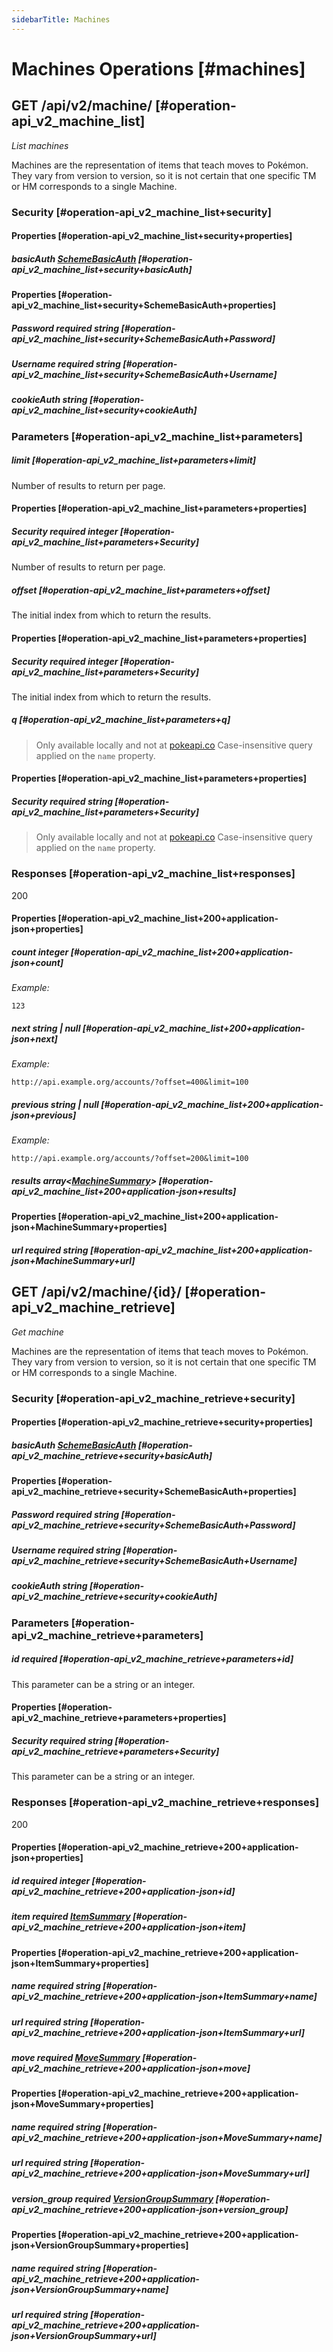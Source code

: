 ```yaml
---
sidebarTitle: Machines
---
```




# Machines Operations [#machines]

## <Pill variant="primary"><b>GET</b></Pill> /api/v2/machine/ [#operation-api_v2_machine_list]

_List machines_

Machines are the representation of items that teach moves to Pokémon. They vary from version to version, so it is not certain that one specific TM or HM corresponds to a single Machine.

<Section>

<SectionTitle slot="title" borderVariant="default" paddingVariant="default">

### Security [#operation-api_v2_machine_list+security]

</SectionTitle>

<SectionContent slot="content" borderVariant="default" paddingVariant="default">

<Section>

<SectionTitle slot="title" borderVariant="none" paddingVariant="default">

#### Properties [#operation-api_v2_machine_list+security+properties]

</SectionTitle>

<SectionContent slot="content" borderVariant="all" paddingVariant="default">

##### basicAuth <Pill variant="info"><a href="#operation-api_v2_machine_list+security+SchemeBasicAuth">SchemeBasicAuth</a></Pill> [#operation-api_v2_machine_list+security+basicAuth]

<ExpandableSection title="SchemeBasicAuth" id="operation-api_v2_machine_list+security+SchemeBasicAuth">

#### Properties [#operation-api_v2_machine_list+security+SchemeBasicAuth+properties]

<SectionContent slot="content" borderVariant="all" paddingVariant="default">

##### Password <Pill variant="warning">required</Pill> <Pill variant="info">string</Pill> [#operation-api_v2_machine_list+security+SchemeBasicAuth+Password]

</SectionContent>

<SectionContent slot="content" borderVariant="all" paddingVariant="default">

##### Username <Pill variant="warning">required</Pill> <Pill variant="info">string</Pill> [#operation-api_v2_machine_list+security+SchemeBasicAuth+Username]

</SectionContent>

</ExpandableSection>

</SectionContent>

<SectionContent slot="content" borderVariant="all" paddingVariant="default">

##### cookieAuth <Pill variant="info">string</Pill> [#operation-api_v2_machine_list+security+cookieAuth]

</SectionContent>

</Section>

</SectionContent>

</Section>

<Section>

<SectionTitle slot="title" borderVariant="default" paddingVariant="default">

### Parameters [#operation-api_v2_machine_list+parameters]

</SectionTitle>

<SectionContent slot="content" borderVariant="all" paddingVariant="default">

##### limit [#operation-api_v2_machine_list+parameters+limit]

Number of results to return per page.

<Section>

<SectionTitle slot="title" borderVariant="none" paddingVariant="default">

#### Properties [#operation-api_v2_machine_list+parameters+properties]

</SectionTitle>

<SectionContent slot="content" borderVariant="all" paddingVariant="default">

##### Security <Pill variant="warning">required</Pill> <Pill variant="info">integer</Pill> [#operation-api_v2_machine_list+parameters+Security]

Number of results to return per page.

</SectionContent>

</Section>

</SectionContent>

<SectionContent slot="content" borderVariant="all" paddingVariant="default">

##### offset [#operation-api_v2_machine_list+parameters+offset]

The initial index from which to return the results.

<Section>

<SectionTitle slot="title" borderVariant="none" paddingVariant="default">

#### Properties [#operation-api_v2_machine_list+parameters+properties]

</SectionTitle>

<SectionContent slot="content" borderVariant="all" paddingVariant="default">

##### Security <Pill variant="warning">required</Pill> <Pill variant="info">integer</Pill> [#operation-api_v2_machine_list+parameters+Security]

The initial index from which to return the results.

</SectionContent>

</Section>

</SectionContent>

<SectionContent slot="content" borderVariant="all" paddingVariant="default">

##### q [#operation-api_v2_machine_list+parameters+q]

> Only available locally and not at [pokeapi.co](https://pokeapi.co/docs/v2)
Case-insensitive query applied on the `name` property. 

<Section>

<SectionTitle slot="title" borderVariant="none" paddingVariant="default">

#### Properties [#operation-api_v2_machine_list+parameters+properties]

</SectionTitle>

<SectionContent slot="content" borderVariant="all" paddingVariant="default">

##### Security <Pill variant="warning">required</Pill> <Pill variant="info">string</Pill> [#operation-api_v2_machine_list+parameters+Security]

> Only available locally and not at [pokeapi.co](https://pokeapi.co/docs/v2)
Case-insensitive query applied on the `name` property. 

</SectionContent>

</Section>

</SectionContent>

</Section>

<TabbedSection>

<SectionTitle slot="title" borderVariant="none" paddingVariant="none">

### Responses [#operation-api_v2_machine_list+responses]

</SectionTitle>

<SectionTab slot="tab" id="operation-api_v2_machine_list+200+application-json">

200

</SectionTab>

<SectionContent slot="content" borderVariant="default" paddingVariant="default" id="operation-api_v2_machine_list+200+application-json">

<Section>

<SectionTitle slot="title" borderVariant="none" paddingVariant="default">

#### Properties [#operation-api_v2_machine_list+200+application-json+properties]

</SectionTitle>

<SectionContent slot="content" borderVariant="all" paddingVariant="default">

##### count <Pill variant="info">integer</Pill> [#operation-api_v2_machine_list+200+application-json+count]

_Example:_

```
123
```

</SectionContent>

<SectionContent slot="content" borderVariant="all" paddingVariant="default">

##### next <Pill variant="info">string | null</Pill> [#operation-api_v2_machine_list+200+application-json+next]

_Example:_

```
http://api.example.org/accounts/?offset=400&limit=100
```

</SectionContent>

<SectionContent slot="content" borderVariant="all" paddingVariant="default">

##### previous <Pill variant="info">string | null</Pill> [#operation-api_v2_machine_list+200+application-json+previous]

_Example:_

```
http://api.example.org/accounts/?offset=200&limit=100
```

</SectionContent>

<SectionContent slot="content" borderVariant="all" paddingVariant="default">

##### results <Pill variant="info">array&lt;<a href="#operation-api_v2_machine_list+200+application-json+MachineSummary">MachineSummary</a>&gt;</Pill> [#operation-api_v2_machine_list+200+application-json+results]

<ExpandableSection title="MachineSummary" id="operation-api_v2_machine_list+200+application-json+MachineSummary">

#### Properties [#operation-api_v2_machine_list+200+application-json+MachineSummary+properties]

<SectionContent slot="content" borderVariant="all" paddingVariant="default">

##### url <Pill variant="warning">required</Pill> <Pill variant="info">string</Pill> [#operation-api_v2_machine_list+200+application-json+MachineSummary+url]

</SectionContent>

</ExpandableSection>

</SectionContent>

</Section>

</SectionContent>

</TabbedSection>

## <Pill variant="primary"><b>GET</b></Pill> /api/v2/machine/\{id\}/ [#operation-api_v2_machine_retrieve]

_Get machine_

Machines are the representation of items that teach moves to Pokémon. They vary from version to version, so it is not certain that one specific TM or HM corresponds to a single Machine.

<Section>

<SectionTitle slot="title" borderVariant="default" paddingVariant="default">

### Security [#operation-api_v2_machine_retrieve+security]

</SectionTitle>

<SectionContent slot="content" borderVariant="default" paddingVariant="default">

<Section>

<SectionTitle slot="title" borderVariant="none" paddingVariant="default">

#### Properties [#operation-api_v2_machine_retrieve+security+properties]

</SectionTitle>

<SectionContent slot="content" borderVariant="all" paddingVariant="default">

##### basicAuth <Pill variant="info"><a href="#operation-api_v2_machine_retrieve+security+SchemeBasicAuth">SchemeBasicAuth</a></Pill> [#operation-api_v2_machine_retrieve+security+basicAuth]

<ExpandableSection title="SchemeBasicAuth" id="operation-api_v2_machine_retrieve+security+SchemeBasicAuth">

#### Properties [#operation-api_v2_machine_retrieve+security+SchemeBasicAuth+properties]

<SectionContent slot="content" borderVariant="all" paddingVariant="default">

##### Password <Pill variant="warning">required</Pill> <Pill variant="info">string</Pill> [#operation-api_v2_machine_retrieve+security+SchemeBasicAuth+Password]

</SectionContent>

<SectionContent slot="content" borderVariant="all" paddingVariant="default">

##### Username <Pill variant="warning">required</Pill> <Pill variant="info">string</Pill> [#operation-api_v2_machine_retrieve+security+SchemeBasicAuth+Username]

</SectionContent>

</ExpandableSection>

</SectionContent>

<SectionContent slot="content" borderVariant="all" paddingVariant="default">

##### cookieAuth <Pill variant="info">string</Pill> [#operation-api_v2_machine_retrieve+security+cookieAuth]

</SectionContent>

</Section>

</SectionContent>

</Section>

<Section>

<SectionTitle slot="title" borderVariant="default" paddingVariant="default">

### Parameters [#operation-api_v2_machine_retrieve+parameters]

</SectionTitle>

<SectionContent slot="content" borderVariant="all" paddingVariant="default">

##### id <Pill variant="warning">required</Pill> [#operation-api_v2_machine_retrieve+parameters+id]

This parameter can be a string or an integer.

<Section>

<SectionTitle slot="title" borderVariant="none" paddingVariant="default">

#### Properties [#operation-api_v2_machine_retrieve+parameters+properties]

</SectionTitle>

<SectionContent slot="content" borderVariant="all" paddingVariant="default">

##### Security <Pill variant="warning">required</Pill> <Pill variant="info">string</Pill> [#operation-api_v2_machine_retrieve+parameters+Security]

This parameter can be a string or an integer.

</SectionContent>

</Section>

</SectionContent>

</Section>

<TabbedSection>

<SectionTitle slot="title" borderVariant="none" paddingVariant="none">

### Responses [#operation-api_v2_machine_retrieve+responses]

</SectionTitle>

<SectionTab slot="tab" id="operation-api_v2_machine_retrieve+200+application-json">

200

</SectionTab>

<SectionContent slot="content" borderVariant="default" paddingVariant="default" id="operation-api_v2_machine_retrieve+200+application-json">

<Section>

<SectionTitle slot="title" borderVariant="none" paddingVariant="default">

#### Properties [#operation-api_v2_machine_retrieve+200+application-json+properties]

</SectionTitle>

<SectionContent slot="content" borderVariant="all" paddingVariant="default">

##### id <Pill variant="warning">required</Pill> <Pill variant="info">integer</Pill> [#operation-api_v2_machine_retrieve+200+application-json+id]

</SectionContent>

<SectionContent slot="content" borderVariant="all" paddingVariant="default">

##### item <Pill variant="warning">required</Pill> <Pill variant="info"><a href="#operation-api_v2_machine_retrieve+200+application-json+ItemSummary">ItemSummary</a></Pill> [#operation-api_v2_machine_retrieve+200+application-json+item]

<ExpandableSection title="ItemSummary" id="operation-api_v2_machine_retrieve+200+application-json+ItemSummary">

#### Properties [#operation-api_v2_machine_retrieve+200+application-json+ItemSummary+properties]

<SectionContent slot="content" borderVariant="all" paddingVariant="default">

##### name <Pill variant="warning">required</Pill> <Pill variant="info">string</Pill> [#operation-api_v2_machine_retrieve+200+application-json+ItemSummary+name]

</SectionContent>

<SectionContent slot="content" borderVariant="all" paddingVariant="default">

##### url <Pill variant="warning">required</Pill> <Pill variant="info">string</Pill> [#operation-api_v2_machine_retrieve+200+application-json+ItemSummary+url]

</SectionContent>

</ExpandableSection>

</SectionContent>

<SectionContent slot="content" borderVariant="all" paddingVariant="default">

##### move <Pill variant="warning">required</Pill> <Pill variant="info"><a href="#operation-api_v2_machine_retrieve+200+application-json+MoveSummary">MoveSummary</a></Pill> [#operation-api_v2_machine_retrieve+200+application-json+move]

<ExpandableSection title="MoveSummary" id="operation-api_v2_machine_retrieve+200+application-json+MoveSummary">

#### Properties [#operation-api_v2_machine_retrieve+200+application-json+MoveSummary+properties]

<SectionContent slot="content" borderVariant="all" paddingVariant="default">

##### name <Pill variant="warning">required</Pill> <Pill variant="info">string</Pill> [#operation-api_v2_machine_retrieve+200+application-json+MoveSummary+name]

</SectionContent>

<SectionContent slot="content" borderVariant="all" paddingVariant="default">

##### url <Pill variant="warning">required</Pill> <Pill variant="info">string</Pill> [#operation-api_v2_machine_retrieve+200+application-json+MoveSummary+url]

</SectionContent>

</ExpandableSection>

</SectionContent>

<SectionContent slot="content" borderVariant="all" paddingVariant="default">

##### version_group <Pill variant="warning">required</Pill> <Pill variant="info"><a href="#operation-api_v2_machine_retrieve+200+application-json+VersionGroupSummary">VersionGroupSummary</a></Pill> [#operation-api_v2_machine_retrieve+200+application-json+version_group]

<ExpandableSection title="VersionGroupSummary" id="operation-api_v2_machine_retrieve+200+application-json+VersionGroupSummary">

#### Properties [#operation-api_v2_machine_retrieve+200+application-json+VersionGroupSummary+properties]

<SectionContent slot="content" borderVariant="all" paddingVariant="default">

##### name <Pill variant="warning">required</Pill> <Pill variant="info">string</Pill> [#operation-api_v2_machine_retrieve+200+application-json+VersionGroupSummary+name]

</SectionContent>

<SectionContent slot="content" borderVariant="all" paddingVariant="default">

##### url <Pill variant="warning">required</Pill> <Pill variant="info">string</Pill> [#operation-api_v2_machine_retrieve+200+application-json+VersionGroupSummary+url]

</SectionContent>

</ExpandableSection>

</SectionContent>

</Section>

</SectionContent>

</TabbedSection>